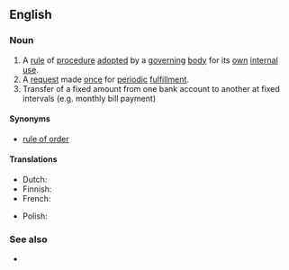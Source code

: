 ==English==

===Noun===
{{en-noun}}

# A [[rule]] of [[procedure]] [[adopt]]ed by a [[governing]] [[body]] for its [[own]] [[internal]] [[use]].
# A [[request]] made [[once]] for [[periodic]] [[fulfillment]].
# Transfer of a fixed amount from one bank account to another at fixed intervals (e.g. monthly bill payment)

====Synonyms====
* {{sense|rule of procedure}} [[rule of order]]

====Translations====
{{trans-top|Regular transfer of fixed sum between bank accounts}}
* Dutch: {{t+|nl|domiciliëring|f}}
* Finnish: {{t|fi|maksupalvelusopimus}}
* French: {{t+|fr|domiciliation|f}}
{{trans-mid}}
* Polish: {{t|pl|zlecenie stałe}}
{{trans-bottom}}

===See also===
* {{pedialite}}